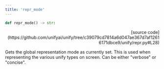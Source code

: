 ```yaml
---
title: 'repr_mode'
---
```


```python
def repr_mode() -> str:
```

<p align="right">[source code](https://github.com/unifyai/unify/tree/c39079cd7814a6d047ae367d7af12616171dbce9/unify/repr.py#L28)</p>

Gets the global representation mode as currently set. This is used when representing
the various unify types on screen. Can be either "verbose" or "concise".